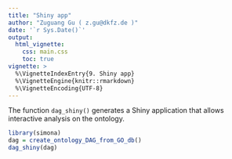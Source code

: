 ```yaml
---
title: "Shiny app"
author: "Zuguang Gu ( z.gu@dkfz.de )"
date: '`r Sys.Date()`'
output: 
  html_vignette:
    css: main.css
    toc: true
vignette: >
  %\VignetteIndexEntry{9. Shiny app}
  %\VignetteEngine{knitr::rmarkdown}
  %\VignetteEncoding{UTF-8}
---
```



The function `dag_shiny()` generates a Shiny application that allows interactive analysis on the ontology.

```r
library(simona)
dag = create_ontology_DAG_from_GO_db()
dag_shiny(dag)
```


<p id="img"></p>


<script>
document.getElementById("img").innerHTML = "<img src='https://github.com/jokergoo/simona/assets/449218/999d2b33-2550-434e-a8cc-8a627b609c57' />"
</script>
